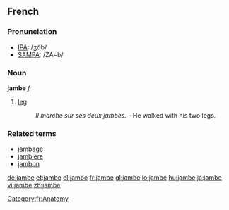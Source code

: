 ==French==

===Pronunciation===
*[[w:IPA|IPA]]: /ʒɑ̃b/
*[[w:SAMPA|SAMPA]]: /ZA~b/

===Noun===
'''jambe''' ''f''

#[[leg]]
#: ''Il marche sur ses deux jambes.'' - He walked with his two legs.

===Related terms===
*[[jambage]]
*[[jambière]]
*[[jambon]]

[[Category:fr:Anatomy]]

[[de:jambe]]
[[et:jambe]]
[[el:jambe]]
[[fr:jambe]]
[[gl:jambe]]
[[io:jambe]]
[[hu:jambe]]
[[ja:jambe]]
[[vi:jambe]]
[[zh:jambe]]